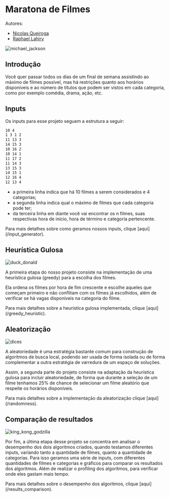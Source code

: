
# Maratona de Filmes

Autores:
- [Nicolas Queiroga](https://github.com/NicolasQueiroga)
- [Raphael Lahiry](https://github.com/Lahiry)

![michael_jackson](michael_jackson_popcorn.gif)
 
## Introdução

Você quer passar todos os dias de um final de semana assistindo ao máximo de filmes possível, mas há restrições quanto aos horários disponíveis e ao número de títulos que podem ser vistos em cada categoria, como por exemplo comédia, drama, ação, etc.

## Inputs

Os inputs para esse projeto seguem a estrutura a seguir: 

```txt
10 4
1 3 1 2 
11 13 3
14 15 3
10 16 2
10 14 1
11 17 2
11 14 3
13 15 3
14 15 1
12 16 4
12 13 4
```

- a primeira linha indica que há 10 filmes a serem considerados e 4 categorias;
- a segunda linha indica qual o máximo de filmes que cada categoria pode ter;
- da terceira linha em diante você vai encontrar os n filmes, suas respectivas hora de início, hora de término e categoria pertencente.

<Callout emoji="📚" title="Referências">
    Para mais detalhes sobre como geramos nossos inputs, clique [aqui](/input_generator).
</Callout>

## Heurística Gulosa

![duck_donald](duck_donald_money.gif)

A primeira etapa do nosso projeto consiste na implementação de uma heurística gulosa (greedy) para a escolha dos filmes.

Ela ordena os filmes por hora de fim crescente e escolhe aqueles que começam primeiro e não conflitam com os filmes já escolhidos, além de verificar se há vagas disponíveis na categoria do filme.

<Callout emoji="📚" title="Referências">
Para mais detalhes sobre a heurística gulosa implementada, clique [aqui](/greedy_heuristic).
</Callout>

## Aleatorização

![dices](dices.gif)

A aleatoriedade é uma estratégia bastante comum para construção de algoritmos de busca local, podendo ser usada de forma isolada ou de forma complementar a outra estratégia de varredura de um espaço de soluções.

Assim, a segunda parte do projeto consiste na adaptação da heurística gulosa para incluir aleatoriedade, de forma que durante a seleção de um filme tenhamos 25% de chance de selecionar um filme aleatório que respeite os horários disponíveis.

<Callout emoji="📚" title="Referências">
Para mais detalhes sobre a implementação da aleatorização clique [aqui](/randomness).
</Callout>

## Comparação de resultados

![king_kong_godzilla](godzilla-kong.gif)

Por fim, a última etapa desse projeto se concentra em analisar o desempenho dos dois algoritmos criados, quando testamos diferentes inputs, variando tanto a quantidade de filmes, quanto a quantidade de categorias. Para isso geramos uma série de inputs, com diferentes quantidades de filmes e categorias e gráficos para comparar os resultados dos algoritmos. Além de realizar o profiling dos algoritmos, para verificar onde eles gastam mais tempo.

<Callout emoji="📚" title="Referências">
Para mais detalhes sobre o desempenho dos algoritmos, clique [aqui](/results_comparison).
</Callout>